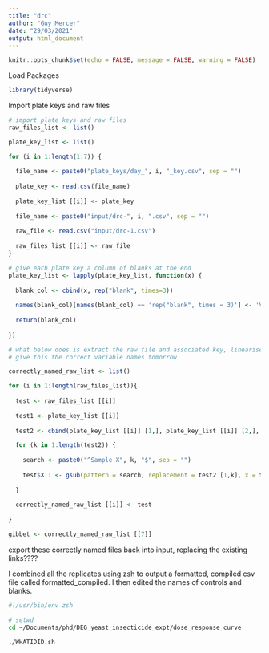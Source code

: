 ```yaml
---
title: "drc"
author: "Guy Mercer"
date: "29/03/2021"
output: html_document
---
```


```r
knitr::opts_chunk$set(echo = FALSE, message = FALSE, warning = FALSE)
```

Load Packages

```r
library(tidyverse)
```


Import plate keys and raw files

```r
# import plate keys and raw files
raw_files_list <- list()

plate_key_list <- list()

for (i in 1:length(1:7)) {
  
  file_name <- paste0("plate_keys/day_", i, "_key.csv", sep = "")
  
  plate_key <- read.csv(file_name)
  
  plate_key_list [[i]] <- plate_key
  
  file_name <- paste0("input/drc-", i, ".csv", sep = "")
  
  raw_file <- read.csv("input/drc-1.csv")
  
  raw_files_list [[i]] <- raw_file
} 

# give each plate key a column of blanks at the end
plate_key_list <- lapply(plate_key_list, function(x) {
  
  blank_col <- cbind(x, rep("blank", times=3))  
  
  names(blank_col)[names(blank_col) == 'rep("blank", times = 3)'] <- 'V6'
  
  return(blank_col)
  
})

# what below does is extract the raw file and associated key, linearises the key file, then replaces the sample names with the correct concentrations. 
# give this the correct variable names tomorrow

correctly_named_raw_list <- list()

for (i in 1:length(raw_files_list)){
  
  test <- raw_files_list [[i]]
  
  test1 <- plate_key_list [[i]]
  
  test2 <- cbind(plate_key_list [[i]] [1,], plate_key_list [[i]] [2,], plate_key_list [[i]] [3,])

  for (k in 1:length(test2)) {
  
    search <- paste0("^Sample X", k, "$", sep = "")
   
    test$X.1 <- gsub(pattern = search, replacement = test2 [1,k], x = test$X.1)
   
  }
  
  correctly_named_raw_list [[i]] <- test
  
}

gibbet <- correctly_named_raw_list [[7]] 

```
export these correctly named files back into input, replacing the existing links????


I combined all the replicates using zsh to output a formatted, compiled csv file called formatted_compiled. I then edited the names of controls and blanks.

```zsh
#!/usr/bin/env zsh

# setwd
cd ~/Documents/phd/DEG_yeast_insecticide_expt/dose_response_curve

./WHATIDID.sh 
``` 